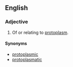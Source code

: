 ==English==

===Adjective===
{{en-adj|-}}

# {{cytology}} Of or relating to [[protoplasm]].

====Synonyms====
*[[protoplasmic]]
*[[protoplasmatic]]